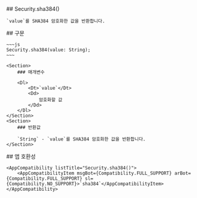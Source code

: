 
<Section>
    ## Security.sha384()

    `value`를 SHA384 암호화한 값을 반환합니다.
</Section>
<Section>
    ## 구문

    ~~~js
    Security.sha384(value: String);
    ~~~

    <Section>
        ### 매개변수

        <Dl>
            <Dt>`value`</Dt>
            <Dd>
                암호화할 값
            </Dd>
        </Dl>
    </Section>
    <Section>
        ### 반환값

        `String` - `value`를 SHA384 암호화한 값을 반환합니다.
    </Section>
</Section>
<Section>
    ## 앱 호환성

    <AppCompatibility listTitle="Security.sha384()">
        <AppCompatibilityItem msgBot={Compatibility.FULL_SUPPORT} arBot={Compatibility.FULL_SUPPORT} sl={Compatibility.NO_SUPPORT}>`sha384`</AppCompatibilityItem>
    </AppCompatibility>
</Section>